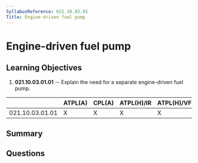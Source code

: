 ```yaml
---
SyllabusReference: 021.10.03.01
Title: Engine-driven fuel pump
---
```


# Engine-driven fuel pump

## Learning Objectives

1. **021.10.03.01.01** -- Explain the need for a separate engine-driven fuel
   pump.

|                 | ATPL(A) | CPL(A) | ATPL(H)/IR | ATPL(H)/VFR | CPL(H) | IR  | CBIR(A) |
| --------------- | ------- | ------ | ---------- | ----------- | ------ | --- | ------- |
| 021.10.03.01.01 | X       | X      | X          | X           | X      |     |         |

## Summary

## Questions
